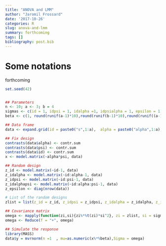 ```yaml
---
title: "ANOVA and LMM"
author: "Jaromil Frossard"
date: '2017-10-26'
categories: R
slug: anova-and-lmm
summary: forthcoming
tags: []
bibliography: post.bib
---
```


# Some notations

forthcoming

<!-- The underlying model of the repeated measures ANOVA can be written as a mixed linear models. However mixed models packages like lme4 [@bates_fitting_2015] makes the estimation of such models not intuitive. -->

<!-- For a repeated measures ANOVA with 2 within factors, we write the following model using the notation in @howell_statistical_2012 : -->


<!-- $$ -->
<!-- y_{ijk} = \mu + \alpha_j + \psi_k + (\alpha\psi)_{jk}+\pi_i +(\pi\alpha)_{ij}+(\pi\psi)_{ik} +(\pi\alpha\psi)_{ijk}+\epsilon_{ijk}. -->
<!-- $$ -->

<!-- with -->

<!-- - $y_{ijk}$ the response variable of the subject $i \in \{1,\dots, n\}$ evaluated at the level $j \in \{1,\dots, a\}$ of the factor $\psi$ and at the level $k \in \{1,\dots, b\}$ of the factor $\alpha$. -->
<!-- - $\alpha_j$, $\psi_k$,  are the fixed effects of the two factors. -->
<!-- - $(\alpha\psi)_{jk}$ are the fixed effect of the interaction. -->
<!-- - $\pi_i \overset{iid}{\sim} \mathcal{N}(0, \sigma^2_{\pi})$, $(\pi\psi)_{ik} \overset{iid}{\sim} \mathcal{N}(0, \sigma^2_{\pi\psi})$, $(\pi\alpha)_{ij}\overset{iid}{\sim} \mathcal{N}(0, \sigma^2_{\pi\alpha})$ and $(\pi\alpha\psi)_{ijk}\overset{iid}{\sim} \mathcal{N}(0, \sigma^2_{\pi\alpha\psi})$ are random effects. They correspond to the random intercept of each subject, the random changes of the effect of, respectively, $\alpha$ and $\psi$ on individuals and the random change of their interactions. -->
<!-- - $\epsilon_{ijk} \overset{iid}{\sim} \mathcal{N}(0, \sigma^2_{\epsilon})$ are the random error. -->
<!-- - We assume a balanced design between the within factors. -->

<!-- We note that : -->

<!-- 1. All random effects are independent. -->
<!-- 2. The errors $\epsilon_{ijk}$ and the last interaction terms $(\pi\alpha\psi)_{ijk}$ are  confounded. -->

<!-- The same model is written in a mixed linear form as : -->

<!-- $$ -->
<!-- \mathbf{y} = \mathbf{X\beta} + \mathbf{Z\gamma} + \mathbf{\epsilon} -->
<!-- $$ -->

<!-- where $\mathbf{y}$ is the vector of response, $\mathbf{X}$ and $\mathbf{Z}$ are respectively the fixed and random design. $\mathbf{\beta}$ is the vector of fixed parameters, $\mathbf{\gamma}$ are the random parameters and $\mathbf{\epsilon}$ is the error term. @christensen_plane_2010 gives a more detailed explanation on the link between repeated measure ANOVA and LMM. -->

<!-- # R code -->

<!-- We simulate data from an ANOVA following the formula above : -->

```r
set.seed(42)


## Parameters
n <- 10; a <- 3; b = 4
sigmas <- c(id = 1, idpsi = 1, idalpha =1, idpsialpha = 1, epsilon = 1)
beta <- c(1, round(runif(a-1)*10),round(runif(b-1)*10),round(runif((a-1)*(b-1))*10))

## Data frame
data <- expand.grid(id = paste0("s",1:a),  alpha = paste0("alpha",1:a),psi = paste0("psi",1:b))

## Fix design
contrasts(data$alpha) <- contr.sum
contrasts(data$psi) <- contr.sum
contrasts(data$id) <- contr.sum
x <- model.matrix(~alpha*psi, data)

## Random design
z_id <- model.matrix(~id-1, data)
z_idalpha <- model.matrix(~id:alpha-1, data)
z_idpsi <- model.matrix(~id:psi-1, data)
z_idalphapsi <- model.matrix(~id:alpha:psi-1, data)
z_epsilon <- diag(nrow(data))

# List of the random designs
zlist = list(z_id = z_id, z_idpsi = z_idpsi, z_idalpha = z_idalpha, z_idalphapsi = z_idalphapsi, z_epsilon = z_epsilon)

## Covariance matrix
omega <- mapply(function(zi,si){zi%*%t(zi)*si^2}, zi = zlist, si = sigmas, SIMPLIFY = F)
omega <- Reduce(f = "+", omega)

## Simulate the response
library(MASS)
data$y = mvrnorm(n =1  , mu=as.numeric(x%*%beta),Sigma = omega)
```

<!-- ## Repeated measures ANOVA with aov() -->

<!-- The aov() function performs ANOVA with type 1 sums of square. However in our fully balanced design, it will provide the same results than the type 3. The output gives F test and exact p-values under the assumptions. The Greenhouse-Geisser or Huynh-Feldt correction are often used to compute p-values bevause we cannot trust the assumption ares fully fulfilled. In that case or if you have a unbalanced design (and you want to use type 3 sum of squares), I recommend to use the afex package [@singmann_afex:_2017]. -->

<!-- The formula of aov() should be written using $+ Error(subject/(within\_factors))$ to specify the within factors in the model. -->

<!-- ```{r} -->
<!-- summary(aov(y ~ alpha*psi + Error(id/(alpha*psi)), data)) -->
<!-- ``` -->


<!-- ## Miss-use of lme4 formula with factors -->

<!-- The formula of lme4 allows user to specify several type of random design. However it handles the factor in an un-intuitive way and if the random structure is miss-specified the estimation will fail to converge. -->

<!-- If we understand the two random effects $(\pi\alpha)_{ij}$ and $(\pi\psi)_{ik}$ as random slopes and we specify the random strucutre using the notation $+ (within\_factor|subject)$. The ANOVA model does not assume covariance between random slope and random intercept and we can implement this feature using the double bar symbol $( \cdot || \cdot )$ in the formula. Moreover the higher level interaction is confounded with the error and is not estimable. This let us with the following formula : -->

<!-- ```{r, echo=T, eval=F} -->
<!-- y ~ alpha * psi + (alpha + psi || id) -->
<!-- ``` -->

<!-- However this formula does not match the assumed model and estimate more parameters than the assumed model does. We will first estimated different variances for each random slopes in the same "group" ($Var \left[  (\pi\alpha)_{ij}\right] = Var\left[  (\pi\alpha)_{i'j'}\right]$) and secondly we estimate covariance between the random "slopes". Using this formula the assumed covariance structure is composed of $1 + (a - 1) + (b -1)$ variance parameters ( `r #1 + a + b` in our case) and $a(a-1)/2 + b(b-1)/2$ covariance parameters ( `r #a*(a-1)/2 + b*(b-1)/2` in our case). However the ANOVA model has only 3 parameters of variance (+ 1 confounded with the error term) and 0 covariance parameter. -->

<!-- Running the lmer function with this formula will not converge : -->


<!-- ```{r warning=FALSE} -->
<!-- library(lme4) -->
<!-- m1 <- lmer(y ~ alpha*psi + (alpha + psi||id), data) -->

<!-- ## failure to converge -->
<!-- m1@optinfo$conv$lme4$messages -->

<!-- ## Size of the parameter vector -->
<!-- length(getME(m1,"theta")) -->
<!-- ``` -->


<!-- A solution available in the lme4 package [@bates_fitting_2015] is to benefits from the modular construction of the lmer formula. Its allows a large flexibility on the random structure you want to estimate but it need a good understanding of the estimation of the model (and some programming skills). -->


<!-- ```{r} -->
<!-- ## Create the model to estmated -->
<!-- parsedFormula <- lFormula(y ~ alpha*psi + (alpha + psi||id), data) -->

<!-- ## Modify the random structure -->
<!-- parsedFormula$reTrms <- within(parsedFormula$reTrms, { -->
<!--   # number of variance -->
<!--   nvar <- sapply(Ztlist,nrow) -->
<!--   # initilize paramters -->
<!--   theta <- rep(1,length(nvar)) -->
<!--   # initilize lower bound -->
<!--   lower <- rep(0,length(nvar)) -->
<!--   # assign the same variances for each slopes -->
<!--   Lind <-  do.call("c",sapply(1:length(nvar),function(i)rep(i,nvar[i]))) -->
<!--   # recompute the Lambda matrix -->
<!--   q <- nrow(Lambdat) -->
<!--   Lambdat <- sparseMatrix(1:q, 1:q, x = theta[Lind]) -->
<!-- }) -->

<!-- ## Create the optimal function -->
<!-- devianceFunction <- do.call(mkLmerDevfun, parsedFormula) -->

<!-- ## Find optimum -->
<!-- optimizerOutput <- optimizeLmer(devianceFunction) -->

<!-- ## check convergence -->
<!-- optimizerOutput$convergence -->

<!-- ## number of parameter -->

<!-- length(optimizerOutput$par) -->
<!-- ``` -->


<!-- The model converge and the parameter vector is of the right dimension. However the mkMerMod function does not handle the manual change in the optimal function and we need to compute manually all other statistics from the optimal parameter, and the design. This cannot be viable solution for all users. -->

<!-- ## Handeling factors with lme4 -->


<!-- The approach explained in [@bates_fitting_2015] and in details in the following [mailing list](https://stat.ethz.ch/pipermail/r-sig-mixed-models/2009q1/001736.html) gives us a more feasible solution. Instead of modeling the two random effects $(\pi\alpha)_{ij}$ and $(\pi\psi)_{ik}$ as random changes of slopes and write the formula $+ (factor|id)$, we think of them as random change of intercept at the interaction level $+ (1|factor:id)$. We can then write the lmer formula : -->

<!-- ```{r, echo=T, eval=T} -->
<!-- m2 <- lmer(y ~ alpha * psi + ( 1 | id)+ ( 1 | id:alpha) + ( 1 | id:psi), data) -->

<!-- ## Same optimal -->
<!-- c(optimizerOutput$fval, getME(m2,"devfun")(getME(m2,"theta"))) -->

<!-- ## Same parameter (at a permutation) -->
<!-- rbind(optimizerOutput$par[3:1], getME(m2,"theta")) -->

<!-- ## Full lmerMod object. -->
<!-- m2 -->

<!-- ``` -->

<!-- Based on this formula we find a way to estimate the same model than the ANOVA assume using lmer. The two notations assumed different random structures and can be resumed for the random effect $\gamma_A$: -->

<!-- 1. $+ (A|id)$ assumes $\gamma_A\sim \mathcal{N}(0,\Omega_A))$ -->
<!-- 2. $+ (1|A:id)$ assumes $\gamma_A\sim \mathcal{N}(0,I\sigma_A^2)$ -->

<!-- The first solution has the advantage to reduce the number of assumption on the covariance structure. The cost of this freedom is all the parameters in the $\Omega_A$ matrix, that increase with the number of levels of $A$. The second solution puts more assumption but reduce the number of parameters and gives more chance to the algorithm to converge. This solution may also be used with multiple random effects, like the subject and the item and their interaction. However finding an algorithm that converge gives us no information about the true model. If we estimate a model without covariances but the data are generated with covariance, the inference should be wrong. -->


<!-- # Bibliography -->
